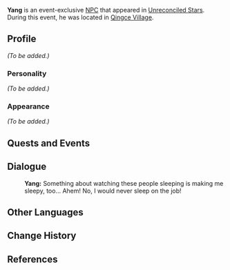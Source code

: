 {{Meta
<!-- REMOVE THIS TEMPLATE AFTER ADDING MISSING INFO -->
|missing_NPC_profile  = yes
}}
{{About|the event-exclusive NPC|the Archon Quest-exclusive NPC|Yang}}
{{Character Infobox
|image            = NPC Yang (Unreconciled Stars).png
|name             = Yang
|type             = Event NPC
|region           = Liyue
|title            = Millelith
|affiliation      = Millelith
|voiceEN          = [https://www.christianbanasvo.com/ Christian Banas]<ref name="Christian Banas Website">Christian Banas: [https://www.christianbanasvo.com/credits EN VA's Website]</ref>
}}
'''Yang''' is an event-exclusive [[NPC]] that appeared in [[Unreconciled Stars]]. During this event, he was located in [[Qingce Village]].

==Profile==
<!-- detailed story/lore information goes here -->
''(To be added.)''

===Personality===
''(To be added.)''

===Appearance===
''(To be added.)''

==Quests and Events==
{{Quests and Events}}

==Dialogue==
{{Dialogue start}}
:'''Yang:''' Something about watching these people sleeping is making me sleepy, too... Ahem! No, I would never sleep on the job!
{{Dialogue end}}

==Other Languages==
{{Transclude|Yang|Other Languages}}

==Change History==
{{Change History|1.1}}

==References==
{{Reflist}}